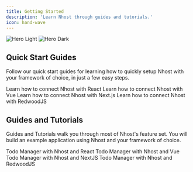 ```yaml
---
title: Getting Started
description: 'Learn Nhost through guides and tutorials.'
icon: hand-wave
---
```


<img
  className="block dark:hidden"
  src="/images/introduction-dark.svg"
  alt="Hero Light"
/>
<img
  className="hidden dark:block"
  src="/images/introduction-dark.svg"
  alt="Hero Dark"
/>

## Quick Start Guides

Follow our quick start guides for learning how to quickly setup Nhost with your framework of choice, in just a few easy steps.

<CardGroup cols={2}>
  <Card
    title="React"
    icon="react"
    href="/guides/quickstarts/react"
  >
    Learn how to connect Nhost with React
  </Card>
  <Card
    title="Vue"
    icon="vuejs"
    href="/guides/quickstarts/vue"
  >
    Learn how to connect Nhost with Vue
  </Card>
  <Card
    title="Next.js"
    href="/guides/quickstarts/nextjs"
  >
    Learn how to connect Nhost with Next.js
  </Card>
  <Card
    title="RedwoodJS (coming soon)"
    icon="image"
  >
    Learn how to connect Nhost with RedwoodJS
  </Card>
</CardGroup>


## Guides and Tutorials

Guides and Tutorials walk you through most of Nhost's feature set. You will build an example application using Nhost and your framework of choice.

<CardGroup cols={2}>
  <Card
    title="React"
    icon="react"
    href="/guides/tutorials/react"
  >
    Todo Manager with Nhost and React 
  </Card>
  <Card
    title="Vue"
    icon="vuejs"
    href="/guides/tutorials/vue"
  >
    Todo Manager with Nhost and Vue 
  </Card>
  <Card
    title="Next.js"
    icon="image"
    href="/guides/tutorials/nextjs"
  >
    Todo Manager with Nhost and NextJS 
  </Card>
  <Card
    title="RedwoodJS (coming soon)"
    icon="image"
  >
    Todo Manager with Nhost and RedwoodJS
  </Card>
</CardGroup>

